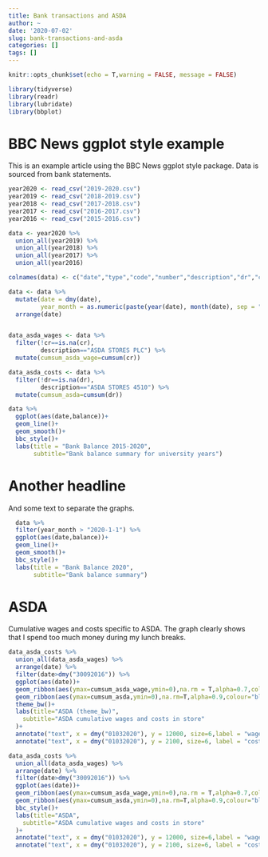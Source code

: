 ```yaml
---
title: Bank transactions and ASDA
author: ~
date: '2020-07-02'
slug: bank-transactions-and-asda
categories: []
tags: []
---
```



```r
knitr::opts_chunk$set(echo = T,warning = FALSE, message = FALSE)
```

```r
library(tidyverse)
library(readr)
library(lubridate)
library(bbplot)
```

# BBC News ggplot style example

This is an example article using the BBC News ggplot style package. Data is sourced from bank statements.

```r
year2020 <- read_csv("2019-2020.csv")
year2019 <- read_csv("2018-2019.csv")
year2018 <- read_csv("2017-2018.csv")
year2017 <- read_csv("2016-2017.csv")
year2016 <- read_csv("2015-2016.csv")
```

```r
data <- year2020 %>% 
  union_all(year2019) %>% 
  union_all(year2018) %>% 
  union_all(year2017) %>% 
  union_all(year2016)

colnames(data) <- c("date","type","code","number","description","dr","cr","balance")

data <- data %>%
  mutate(date = dmy(date),
         year_month = as.numeric(paste(year(date), month(date), sep = ""))) %>% 
  arrange(date)


data_asda_wages <- data %>% 
  filter(!cr==is.na(cr),
         description=="ASDA STORES PLC") %>% 
  mutate(cumsum_asda_wage=cumsum(cr))

data_asda_costs <- data %>% 
  filter(!dr==is.na(dr),
         description=="ASDA STORES 4510") %>% 
  mutate(cumsum_asda=cumsum(dr)) 
```

```r
data %>%
  ggplot(aes(date,balance))+
  geom_line()+
  geom_smooth()+
  bbc_style()+
  labs(title = "Bank Balance 2015-2020",
       subtitle="Bank balance summary for university years")
```

# Another headline

And some text to separate the graphs. 

```r
  
  data %>%
  filter(year_month > "2020-1-1") %>% 
  ggplot(aes(date,balance))+
  geom_line()+
  geom_smooth()+
  bbc_style()+
  labs(title = "Bank Balance 2020",
       subtitle="Bank balance summary")
```

# ASDA

Cumulative wages and costs specific to ASDA. The graph clearly shows that I spend too much money during my lunch breaks.

```r
data_asda_costs %>% 
  union_all(data_asda_wages) %>% 
  arrange(date) %>% 
  filter(date>dmy("30092016")) %>% 
  ggplot(aes(date))+
  geom_ribbon(aes(ymax=cumsum_asda_wage,ymin=0),na.rm = T,alpha=0.7,colour="black",fill="darkgreen",size=1)+
  geom_ribbon(aes(ymax=cumsum_asda,ymin=0),na.rm=T,alpha=0.9,colour="black",fill="red",size=1)+
  theme_bw()+
  labs(title="ASDA (theme_bw)",
    subtitle="ASDA cumulative wages and costs in store"
  )+ 
  annotate("text", x = dmy("01032020"), y = 12000, size=6,label = "wages",colour="white")+ 
  annotate("text", x = dmy("01032020"), y = 2100, size=6, label = "costs",colour="white")
```

```r
data_asda_costs %>% 
  union_all(data_asda_wages) %>% 
  arrange(date) %>% 
  filter(date>dmy("30092016")) %>% 
  ggplot(aes(date))+
  geom_ribbon(aes(ymax=cumsum_asda_wage,ymin=0),na.rm = T,alpha=0.7,colour="black",fill="darkgreen",size=1)+
  geom_ribbon(aes(ymax=cumsum_asda,ymin=0),na.rm=T,alpha=0.9,colour="black",fill="red",size=1)+
  bbc_style()+
  labs(title="ASDA",
    subtitle="ASDA cumulative wages and costs in store"
  )+ 
  annotate("text", x = dmy("01032020"), y = 12000, size=6,label = "wages",colour="white")+ 
  annotate("text", x = dmy("01032020"), y = 2100, size=6, label = "costs",colour="white")
```

